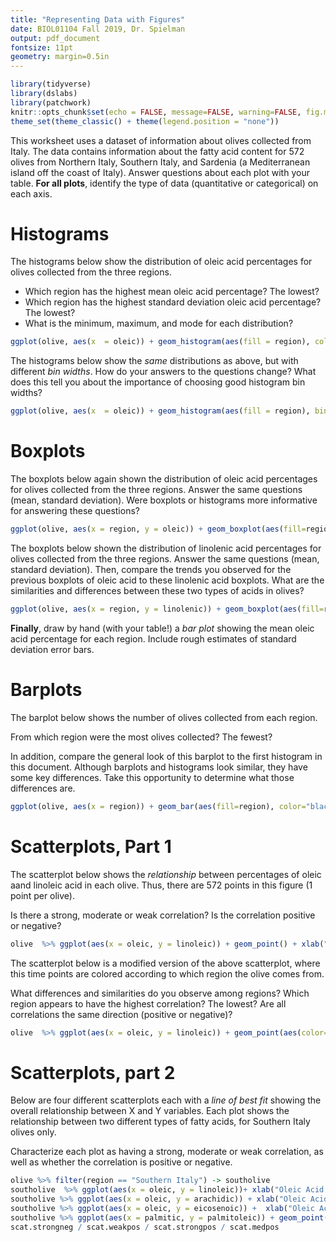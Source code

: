 ```yaml
---
title: "Representing Data with Figures"
date: BIOL01104 Fall 2019, Dr. Spielman
output: pdf_document
fontsize: 11pt
geometry: margin=0.5in
---
```


```r
library(tidyverse)
library(dslabs)
library(patchwork)
knitr::opts_chunk$set(echo = FALSE, message=FALSE, warning=FALSE, fig.margin=T, fig.height=3, fig.width=4)
theme_set(theme_classic() + theme(legend.position = "none"))
```



This worksheet uses a dataset of information about olives collected from Italy. The data contains information about the fatty acid content for 572 olives from Northern Italy, Southern Italy, and Sardenia (a Mediterranean island off the coast of Italy). Answer questions about each plot with your table. **For all plots**, identify the type of data (quantitative or categorical) on each axis.

# Histograms

The histograms below show the distribution of oleic acid percentages for olives collected from the three regions.

+ Which region has the highest mean oleic acid percentage? The lowest?
+ Which region has the highest standard deviation oleic acid percentage? The lowest?
+ What is the minimum, maximum, and mode for each distribution?

```r
ggplot(olive, aes(x  = oleic)) + geom_histogram(aes(fill = region), color="black") + facet_grid(~region) + xlab("Oleic Acid Percentage") + ylab("Count")
```

\vspace{0.5cm}

The histograms below show the *same* distributions as above, but with different *bin widths*. How do your answers to the questions change? What does this tell you about the importance of choosing good histogram bin widths?


```r
ggplot(olive, aes(x  = oleic)) + geom_histogram(aes(fill = region), binwidth=7, color="black") + facet_grid(~region) + xlab("Oleic Acid Percentage") + ylab("Count") 
```



# Boxplots

The boxplots below again shown the distribution of oleic acid percentages for olives collected from the three regions. Answer the same questions (mean, standard deviation). Were boxplots or histograms more informative for answering these questions?

```r
ggplot(olive, aes(x = region, y = oleic)) + geom_boxplot(aes(fill=region)) + xlab("Region") + ylab("Oleic Acid Percentage")
```

\vspace{0.5cm}

The boxplots below shown the distribution of linolenic acid percentages for olives collected from the three regions. Answer the same questions (mean, standard deviation). Then, compare the trends you observed for the previous boxplots of oleic acid to these linolenic acid boxplots. What are the similarities and differences between these two types of acids in olives?

```r
ggplot(olive, aes(x = region, y = linolenic)) + geom_boxplot(aes(fill=region)) + xlab("Region") + ylab("Linolenic Acid Percentage")
```


**Finally**, draw by hand (with your table!) a *bar plot* showing the mean oleic acid percentage for each region. Include rough estimates of standard deviation error bars.


\newpage

# Barplots

The barplot below shows the number of olives collected from each region. 

From which region were the most olives collected? The fewest?

In addition, compare the general look of this barplot to the first histogram in this document. Although barplots and histograms look similar, they have some key differences. Take this opportunity to determine what those differences are.

```r
ggplot(olive, aes(x = region)) + geom_bar(aes(fill=region), color="black") + scale_y_continuous(expand=c(0,0))
```

\newpage
# Scatterplots, Part 1

The scatterplot below shows the *relationship* between percentages of oleic aand linoleic acid in each olive. Thus, there are 572 points in this figure (1 point per olive).

Is there a strong, moderate or weak correlation? Is the correlation positive or negative?

```r
olive  %>% ggplot(aes(x = oleic, y = linoleic)) + geom_point() + xlab("Oleic Acid Percentage") + ylab("Linoleic Acid Percentage") 
```


\vspace{1cm}
The scatterplot below is a modified version of the above scatterplot, where this time points are colored according to which region the olive comes from. 

What differences and similarities do you observe among regions? Which region appears to have the highest correlation? The lowest? Are all correlations the same direction (positive or negative)?

```r
olive  %>% ggplot(aes(x = oleic, y = linoleic)) + geom_point(aes(color=region)) + xlab("Oleic Acid Percentage") + ylab("Linoleic Acid Percentage") 
```


\newpage
# Scatterplots, part 2

Below are four different scatterplots each with a *line of best fit* showing the overall relationship between X and Y variables. Each plot shows the relationship between two different types of fatty acids, for Southern Italy olives only. 

Characterize each plot as having a strong, moderate or weak correlation, as well as whether the correlation is positive or negative.

```r
olive %>% filter(region == "Southern Italy") -> southolive
southolive  %>% ggplot(aes(x = oleic, y = linoleic))+ xlab("Oleic Acid Percentage") + ylab("Linoleic Acid Percentage") + geom_point() + geom_smooth(method = "lm", se=F)-> scat.strongneg
southolive %>% ggplot(aes(x = oleic, y = arachidic)) + xlab("Oleic Acid Percentage") + ylab("Arachidic Acid Percentage") + geom_point() + geom_smooth(method = "lm", se=F) -> scat.weakpos
southolive %>% ggplot(aes(x = oleic, y = eicosenoic)) +  xlab("Oleic Acid Percentage") + ylab("Eicosenoic Acid Percentage") + geom_point() + geom_smooth(method = "lm", se=F) -> scat.medpos
southolive %>% ggplot(aes(x = palmitic, y = palmitoleic)) + geom_point() +  xlab("Palmitic Acid Percentage") + ylab("Palmitoleic Acid Percentage") + geom_point() + geom_smooth(method = "lm", se=F) -> scat.strongpos
scat.strongneg / scat.weakpos / scat.strongpos / scat.medpos
```












